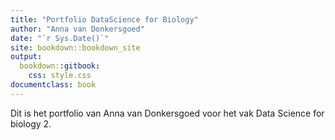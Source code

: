 ```yaml
---
title: "Portfolio DataScience for Biology"
author: "Anna van Donkersgoed"
date: "`r Sys.Date()`"
site: bookdown::bookdown_site
output:
  bookdown::gitbook:
    css: style.css
documentclass: book
---
```


Dit is het portfolio van Anna van Donkersgoed voor het vak Data Science for biology 2. 
